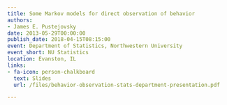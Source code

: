 ```yaml
---
title: Some Markov models for direct observation of behavior
authors:
- James E. Pustejovsky
date: 2013-05-29T00:00:00
publish_date: 2018-04-15T08:15:00
event: Department of Statistics, Northwestern University
event_short: NU Statistics
location: Evanston, IL
links:
- fa-icon: person-chalkboard
  text: Slides
  url: /files/behavior-observation-stats-department-presentation.pdf

---
```




